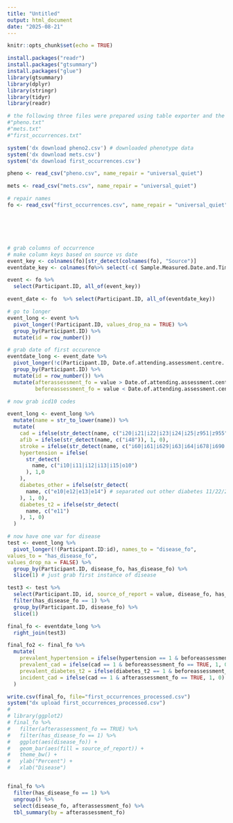 ```yaml
---
title: "Untitled"
output: html_document
date: "2025-08-21"
---
```


```r
knitr::opts_chunk$set(echo = TRUE)

install.packages("readr")
install.packages("gtsummary")
install.packages("glue")
library(gtsummary)
library(dplyr)
library(stringr)
library(tidyr)
library(readr)
```

```r

# the following three files were prepared using table exporter and the .txt files
#"pheno.txt"
#"mets.txt"
#"first_occurrences.txt"

system('dx download pheno2.csv') # downloaded phenotype data
system('dx download mets.csv')
system('dx download first_occurrences.csv') 

pheno <- read_csv("pheno.csv", name_repair = "universal_quiet")

mets <- read_csv("mets.csv", name_repair = "universal_quiet")

# repair names
fo <- read_csv("first_occurrences.csv", name_repair = "universal_quiet") 






# grab columns of occurrence
# make column keys based on source vs date
event_key <- colnames(fo)[str_detect(colnames(fo), "Source")]
eventdate_key <- colnames(fo%>% select(-c( Sample.Measured.Date.and.Time...Instance.0)))[str_detect(colnames(fo%>% select(-c(Sample.Measured.Date.and.Time...Instance.0))), "Date")]

event <- fo %>%
  select(Participant.ID, all_of(event_key))

event_date <- fo  %>% select(Participant.ID, all_of(eventdate_key))

# go to longer
event_long <- event %>%
  pivot_longer(!Participant.ID, values_drop_na = TRUE) %>%
  group_by(Participant.ID) %>%
  mutate(id = row_number())

# grab date of first occurence
eventdate_long <- event_date %>%
  pivot_longer(!c(Participant.ID, Date.of.attending.assessment.centre...Instance.0), values_drop_na = TRUE) %>%
  group_by(Participant.ID) %>%
  mutate(id = row_number()) %>%
  mutate(afterassessment_fo = value > Date.of.attending.assessment.centre...Instance.0,
         beforeassessment_fo = value < Date.of.attending.assessment.centre...Instance.0)

# now grab icd10 codes

event_long <- event_long %>%
  mutate(name = str_to_lower(name)) %>%
  mutate(
    cad = ifelse(str_detect(name, c("i20|i21|i22|i23|i24|i25|z951|z955")),1,0),
    afib = ifelse(str_detect(name, c("i48")), 1, 0),
    stroke = ifelse(str_detect(name, c("i60|i61|i629|i63|i64|i678|i690|i693|g951|h341|h342|s066")),1,0),
    hypertension = ifelse(
      str_detect(
        name, c("i10|i11|i12|i13|i15|o10")
      ), 1,0
    ),
    diabetes_other = ifelse(str_detect(
      name, c("e10|e12|e13|e14") # separated out other diabetes 11/22/23
    ), 1, 0),
    diabetes_t2 = ifelse(str_detect(
      name, c("e11")
    ), 1, 0)
  )

# now have one var for disease
test <- event_long %>%
  pivot_longer(!(Participant.ID:id), names_to = "disease_fo", 
values_to = "has_disease_fo",
values_drop_na = FALSE) %>%
  group_by(Participant.ID, disease_fo, has_disease_fo) %>%
  slice(1) # just grab first instance of disease

test3 <- test %>%
  select(Participant.ID, id, source_of_report = value, disease_fo, has_disease_fo) %>%
  filter(has_disease_fo == 1) %>%
  group_by(Participant.ID, disease_fo) %>%
  slice(1)

final_fo <- eventdate_long %>%
  right_join(test3)

final_fo2 <- final_fo %>%
  mutate(
    prevalent_hypertension = ifelse(hypertension == 1 & beforeassessment_fo == TRUE, 1, 0),
    prevalent_cad = ifelse(cad == 1 & beforeassessment_fo == TRUE, 1, 0),
    prevalent_diabetes_t2 = ifelse(diabetes_t2 == 1 & beforeassessment_fo == TRUE, 1, 0),
    incident_cad = ifelse(cad == 1 & afterassessment_fo == TRUE, 1, 0)
  )

write.csv(final_fo, file="first_occurrences_processed.csv")
system("dx upload first_occurrences_processed.csv")
# 
# library(ggplot2)
# final_fo %>%
#   filter(afterassessment_fo == TRUE) %>%
#   filter(has_disease_fo == 1) %>%
#   ggplot(aes(disease_fo)) +
#   geom_bar(aes(fill = source_of_report)) +
#   theme_bw() +
#   ylab("Percent") +
#   xlab("Disease")


final_fo %>%
  filter(has_disease_fo == 1) %>%
  ungroup() %>%
  select(disease_fo, afterassessment_fo) %>%
  tbl_summary(by = afterassessment_fo)
```




